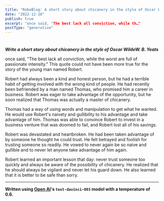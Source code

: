 ```yaml
---
title: "RoboBlog: A short story about chicanery in the style of Oscar WildeW. B. Yeats"
date: "2022-12-18"
publish: true
excerpt: "once said, "The best lack all conviction, while th…"
postType: "generative"
---
```

#

***Write a short story about chicanery in the style of Oscar WildeW. B. Yeats***

once said, "The best lack all conviction, while the worst are full of passionate intensity." This quote could not have been more true for the story of the young man named Robert.

Robert had always been a kind and honest person, but he had a terrible habit of getting involved with the wrong kind of people. He had recently been befriended by a man named Thomas, who promised him a career in business. Robert was eager to take advantage of the opportunity, but he soon realized that Thomas was actually a master of chicanery.

Thomas had a way of using words and manipulation to get what he wanted. He would use Robert's naivety and gullibility to his advantage and take advantage of him. Thomas was able to convince Robert to invest in a business venture that was doomed to fail, and Robert lost all of his savings.

Robert was devastated and heartbroken. He had been taken advantage of by someone he thought he could trust. He felt betrayed and foolish for trusting someone so readily. He vowed to never again be so naive and gullible and to never let anyone take advantage of him again.

Robert learned an important lesson that day: never trust someone too quickly and always be aware of the possibility of chicanery. He realized that he should always be vigilant and never let his guard down. He also learned that it is better to be safe than sorry.

---
**Written using [Open AI](https://openai.com/)'s `text-davinci-003` model with a temperature of 0.6.**

